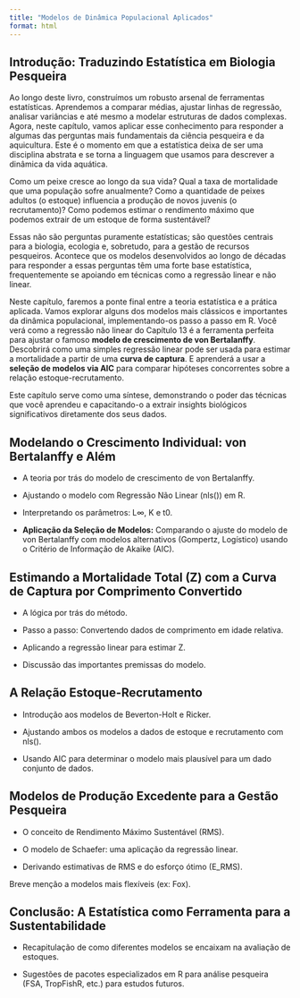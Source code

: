 ```yaml
---
title: "Modelos de Dinâmica Populacional Aplicados"
format: html
---
```


## Introdução: Traduzindo Estatística em Biologia Pesqueira

Ao longo deste livro, construímos um robusto arsenal de ferramentas estatísticas. Aprendemos a comparar médias, ajustar linhas de regressão, analisar variâncias e até mesmo a modelar estruturas de dados complexas. Agora, neste capítulo, vamos aplicar esse conhecimento para responder a algumas das perguntas mais fundamentais da ciência pesqueira e da aquicultura. Este é o momento em que a estatística deixa de ser uma disciplina abstrata e se torna a linguagem que usamos para descrever a dinâmica da vida aquática.

Como um peixe cresce ao longo da sua vida? Qual a taxa de mortalidade que uma população sofre anualmente? Como a quantidade de peixes adultos (o estoque) influencia a produção de novos juvenis (o recrutamento)? Como podemos estimar o rendimento máximo que podemos extrair de um estoque de forma sustentável?

Essas não são perguntas puramente estatísticas; são questões centrais para a biologia, ecologia e, sobretudo, para a gestão de recursos pesqueiros. Acontece que os modelos desenvolvidos ao longo de décadas para responder a essas perguntas têm uma forte base estatística, frequentemente se apoiando em técnicas como a regressão linear e não linear.

Neste capítulo, faremos a ponte final entre a teoria estatística e a prática aplicada. Vamos explorar alguns dos modelos mais clássicos e importantes da dinâmica populacional, implementando-os passo a passo em R. Você verá como a regressão não linear do Capítulo 13 é a ferramenta perfeita para ajustar o famoso **modelo de crescimento de von Bertalanffy**. Descobrirá como uma simples regressão linear pode ser usada para estimar a mortalidade a partir de uma **curva de captura**. E aprenderá a usar a **seleção de modelos via AIC** para comparar hipóteses concorrentes sobre a relação estoque-recrutamento.

Este capítulo serve como uma síntese, demonstrando o poder das técnicas que você aprendeu e capacitando-o a extrair insights biológicos significativos diretamente dos seus dados.

## Modelando o Crescimento Individual: von Bertalanffy e Além

-   A teoria por trás do modelo de crescimento de von Bertalanffy.

-   Ajustando o modelo com Regressão Não Linear (nls()) em R.

-   Interpretando os parâmetros: L∞, K e t0.

-   **Aplicação da Seleção de Modelos:** Comparando o ajuste do modelo de von Bertalanffy com modelos alternativos (Gompertz, Logístico) usando o Critério de Informação de Akaike (AIC).

## Estimando a Mortalidade Total (Z) com a Curva de Captura por Comprimento Convertido

-   A lógica por trás do método.

-   Passo a passo: Convertendo dados de comprimento em idade relativa.

-   Aplicando a regressão linear para estimar Z.

-   Discussão das importantes premissas do modelo.

## A Relação Estoque-Recrutamento

-   Introdução aos modelos de Beverton-Holt e Ricker.

-   Ajustando ambos os modelos a dados de estoque e recrutamento com nls().

-   Usando AIC para determinar o modelo mais plausível para um dado conjunto de dados.

## Modelos de Produção Excedente para a Gestão Pesqueira

-   O conceito de Rendimento Máximo Sustentável (RMS).

-   O modelo de Schaefer: uma aplicação da regressão linear.

-   Derivando estimativas de RMS e do esforço ótimo (E_RMS).

Breve menção a modelos mais flexíveis (ex: Fox).

## Conclusão: A Estatística como Ferramenta para a Sustentabilidade

-   Recapitulação de como diferentes modelos se encaixam na avaliação de estoques.

-   Sugestões de pacotes especializados em R para análise pesqueira (FSA, TropFishR, etc.) para estudos futuros.
